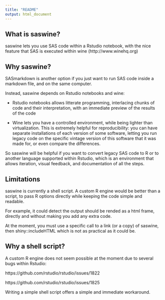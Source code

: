 ```yaml
---
title: "README"
output: html_document
---
```


## What is saswine?

saswine lets you use SAS code within a Rstudio notebook, with the nice feature that SAS is executed within wine (http://www.winehq.org)

## Why saswine?

SASmarkdown is another option if you just want to run SAS code inside a markdown file, and on the same computer.

Instead, saswine depends on Rstudio notebooks and wine:

- Rstudio notebooks allows litterate programming, interlacing chunks of code
and their interpretation, with an immediate preview of the results of the code

- Wine lets you have a controlled environment, while being lighter than virtualization.
This is extremely helpful for reproducibility: you can have separate installations of each version of some software, letting you run legacy code on the specific vintage version of this software that it was made for, or even compare the differences.

So saswine will be helpful if you want to convert legacy SAS code to R or to another language supported within Rstudio, which is an environment that allows iteration, visual feedback, and documentation of all the steps.

## Limitations

saswine is currently a shell script. A custom R engine would be better than a script, to pass R options directly while keeping the code simple and readable.

For example, it could detect the output should be rended as a html frame, directly and without making you add any extra code.

At the moment, you must use a specific call to a link (or a copy) of saswine, then shiny::includeHTML which is not as practical as it could be.

## Why a shell script?

A custom R engine does not seem possible at the moment due to several bugs within Rstudio:

https://github.com/rstudio/rstudio/issues/1822

https://github.com/rstudio/rstudio/issues/1825

Writing a simple shell script offers a simple and immediate workaround.
